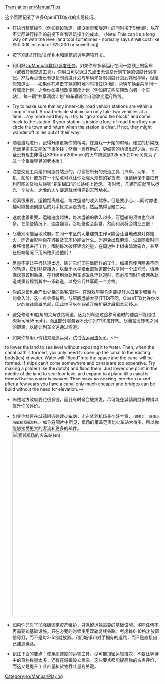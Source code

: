 [[Translation:en/Manual/Tips]]

{{zh/翻译|origin=en/Manual/Tips
|from=en
|to=zh
|Percentage=55
}}

{{zh/Manual/目录}}

这个页面记录了许多OpenTTD游戏的实用技巧。

*在执行建筑操作（例如铺设轨道，建设桥梁和隧道）的同时按下Shift键，以在不实际进行操作的前提下查看建筑操作的成本。<!--Press Shift while performing an action (e.g. laying track, buying a bridge or tunnel) to see how much it would cost without actually doing it.--> (Note: This can be a long way off with the level land tool sometimes - normally says it will cost like £50,000 instead of £25,000 or something)

*按下X键以开启/关闭树木和建筑的透明选项开关。<!--Press ''x'' to enable or disable trees and buildings transparency.-->

*利用好[[zh/Manual/教程/调度任务]]。如果你有多辆运行在同一路线上的客车（或者其他交通工具），你明白可以通过先点击无调度计划车辆的调度计划按钮，然后再点击已有欲复制调度计划的车辆来复制调度计划到其他车辆。但是你知道么——如果你在点击车辆的时候同时按住Ctrl键，两辆车辆会共享同一套调度计划，之后你如果想改变调度计划（例如把这些车辆改向另一个车站），每一辆“共享调度计划”的车辆都会自动改变运行路线。

*Try to make sure that any inner-city road vehicle stations are within a loop of road.  A road vehicle station can only take two vehicles at a time... any more and they will try to "go around the block" and come back to the station.  If your station is inside a loop of road then they can circle the town and return when the station is clear.  If not, they might wander off miles out of their way!

*随着游戏进行，记得升级更新你的桥梁。在游戏一开始的时候，便宜的桥梁既能满足需求又能省下很多钱；然而一旦有新的、更结实的桥梁出现之后，你完全没有理由非得让320km/h(200mph)的火车降速到32km/h(20mph)就为了过一个摇摇晃晃的老木桥！

*注意交通工具是如何服务站点的。尽管把所有的交通工具（汽车、火车、飞机、船舶）都放在一个站点可以让你处理大规模的客货流，但请确保不要把有利可图的货物从赚钱“养车糊口”的长路线上运走。<!--Be careful how you serve some of your stations.  Although putting everything you can get (buses, trains, planes, ships) into one station means that you can handle a large amount of passengers or goods traffic, make sure that you are careful not to take the goodies away from that money-generating long route that's been keeping you going. -->有时候，几辆汽车就可以运光一个站点，之后的火车要满载就得等到天荒地老。<!--Sometimes, a few buses can empty a station so that a train can take forever to build up a full load.-->

*距离很重要。运输距离越远，每次运输的收入越多。但是要小心……同时你也越可能被跑前跑后的对手抢先运走货物，然后搞得目瞪口呆。

*速度也很重要。运输速度越快，每次运输的收入越多，可运输的货物也会越多。在某些情况下，速度翻番，吞吐量也会翻番，然而利润将会增至三倍！

*尽量别惹恼当地政府。在同一市区的大量建筑工作可能会让当地政府对你恼火，而这会影响你在城镇及其周边能做什么。为避免出现麻烦，试着随着时间推移慢慢进行工作，限制每次破坏建筑的量，在周边种上树来暗渡陈仓，甚至在极端情况下用贿赂买通他们！<!--Try not to upset the locals.  Lots of building work in an area can make the local authorities mad with you.  This can affect what you can do in nearby towns.  Try to compensate by making changes over time, limiting the amount of damage you do, planting them some nice trees to hide the building work or even, in extreme cases, bribing the town in question!-->

*尽量不要让平行轨道太近，除非它们正在做同样的工作。如果您使用两条不同的轨道，它们非常接近，以至于水平和垂直轨道部分共享同一个正方形，请确保您意识到后果。在升级到单轨列车或磁悬浮轨道时，您必须同时升级两条轨道或重新规划其中一条轨道，以免它们共享同一个方格。

*你的总部也会产出少量的乘客/邮件。在游戏早期你需要提升人口稀少城镇内的收入时，这一点会很有用。与原版运输大亨(TTD)不同，OpenTTD允许你以一定的价钱重置总部，因此你可以在城镇开始扩展之后把总部移走。

*避免修建90度角的尖角铁路弯道，因为列车通过这种弯道时的速度不能超过88km/h(55mph)，而且部分服务器不允许列车90度转弯。尽量拉长转弯之间的距离，以能让列车全速通过弯道。<!--Try not to build sharp 90 degree turns as trains can only do 55MPH around them and some servers do not allow trains to go around such corners. Instead try to make your turns as wide as possible to allow trains to go at full speed around them.-->

*如果你想用小价钱来建造运河，试试[[en/Community/Pseudo canals|伪运河法(en)]]。<!--
to lower the land to sea level without exposing it to water.  Then, when the canal path is formed, you only need to open up the canal to the existing body(ies) of water.  Water will "flood" into the space and the canal will be formed.
If ships can't come somewhere and canals are too expensive. Try making a polder (like the dutch) and flood them. Just lower one point in the middle of the land to sea floor level and expand to a plane till a canal is formed but no water is present. Then make an opening into the sea and after a few years you have a canal only much cheaper and bridges can be build without the need for elevation.-->

*贿赂地方政府要花很多钱，而且有时候会被揭发。尽可能在城镇周围多种树以提升你的评价。

*<!--If you want to build train stations near to towns/cities, it is good to connect them with an airport. As you can see on the picture, airports are able to spread their influence much more than train stations, so you get many more passengers and much more mail. -->如果你想要在城镇附近修建火车站，让它紧邻机场是个好主意。<small>（译者注：就像上海虹桥枢纽那样。）</small>如你在图片中所见，机场的覆盖范围比火车站大得多，所以你能够接受更大的客流和更多的邮件。[[File:en/Manual/Train vs Airport station.png|thumb|600px|center|紧邻机场的火车站(en)]]

*如果你开启了加强版固定资产维护，只保留运输需要的基础设施。移除任何不再需要的基础设施。只在必要的时候使用双轨复线铁路。考虑每6-10格才放置信号灯，而不是每2-5格就放置。利用城镇和对手拥有的道路，而不是直接自己建造道路。

*记住下面的要点：使用高速度的运输工具，尽可能加密运输班次，不要让等待中的货物数量太多，还有在城镇设立雕像。这些要点都能提高你的站点评价，而这又是提升工业产量和货物吞吐量的关键。<!--Remember to make sure to use fast vehicles, have frequent pickups, keep waiting cargo low, and buy a town statue. All of these improve your station ratings, which are key to increasing industry production and cargo throughput.-->

[[Category:en/Manual/Playing]]